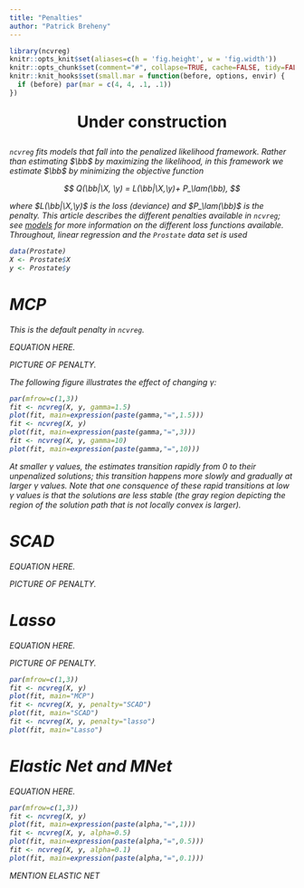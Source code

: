 ```yaml
---
title: "Penalties"
author: "Patrick Breheny"
---
```


```r
library(ncvreg)
knitr::opts_knit$set(aliases=c(h = 'fig.height', w = 'fig.width'))
knitr::opts_chunk$set(comment="#", collapse=TRUE, cache=FALSE, tidy=FALSE)
knitr::knit_hooks$set(small.mar = function(before, options, envir) {
  if (before) par(mar = c(4, 4, .1, .1))
})
```

<div style='text-align: center; font-size: 200%; font-weight: 700; margin: 20pt;'><i class="fa fa-wrench"></i> Under construction <i class="fa fa-wrench"></div>

`ncvreg` fits models that fall into the penalized likelihood framework.  Rather than estimating $\bb$ by maximizing the likelihood, in this framework we estimate $\bb$ by minimizing the objective function

$$
Q(\bb|\X, \y) = L(\bb|\X,\y)+ P_\lam(\bb),
$$

where $L(\bb|\X,\y)$ is the loss (deviance) and $P_\lam(\bb)$ is the penalty.  This article describes the different penalties available in `ncvreg`; see [models](models.html) for more information on the different loss functions available.  Throughout, linear regression and the `Prostate` data set is used

```r
data(Prostate)
X <- Prostate$X
y <- Prostate$y
```

# MCP

This is the default penalty in `ncvreg`.

EQUATION HERE.

PICTURE OF PENALTY.

The following figure illustrates the effect of changing $\gamma$:

```r
par(mfrow=c(1,3))
fit <- ncvreg(X, y, gamma=1.5)
plot(fit, main=expression(paste(gamma,"=",1.5)))
fit <- ncvreg(X, y)
plot(fit, main=expression(paste(gamma,"=",3)))
fit <- ncvreg(X, y, gamma=10)
plot(fit, main=expression(paste(gamma,"=",10)))
```

At smaller $\gamma$ values, the estimates transition rapidly from 0 to their unpenalized solutions; this transition happens more slowly and gradually at larger $\gamma$ values.  Note that one consquence of these rapid transitions at low $\gamma$ values is that the solutions are less stable (the gray region depicting the region of the solution path that is not locally convex is larger).

# SCAD

EQUATION HERE.

PICTURE OF PENALTY.

# Lasso

EQUATION HERE.

PICTURE OF PENALTY.

```r
par(mfrow=c(1,3))
fit <- ncvreg(X, y)
plot(fit, main="MCP")
fit <- ncvreg(X, y, penalty="SCAD")
plot(fit, main="SCAD")
fit <- ncvreg(X, y, penalty="lasso")
plot(fit, main="Lasso")
```

# Elastic Net and MNet

EQUATION HERE.

```r
par(mfrow=c(1,3))
fit <- ncvreg(X, y)
plot(fit, main=expression(paste(alpha,"=",1)))
fit <- ncvreg(X, y, alpha=0.5)
plot(fit, main=expression(paste(alpha,"=",0.5)))
fit <- ncvreg(X, y, alpha=0.1)
plot(fit, main=expression(paste(alpha,"=",0.1)))
```

MENTION ELASTIC NET
